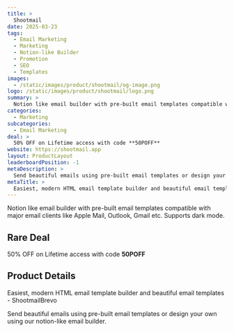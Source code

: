```yaml
---
title: >
  Shootmail
date: 2025-03-23
tags:
  - Email Marketing
  - Marketing
  - Notion-like Builder
  - Promotion
  - SEO
  - Templates
images:
  - /static/images/product/shootmail/og-image.png
logo: /static/images/product/shootmail/logo.png
summary: >
  Notion like email builder with pre-built email templates compatible with major email clients like Apple Mail, Outlook, Gmail etc. Supports dark mode.
categories:
  - Marketing
subcategories:
  - Email Marketing
deal: >
  50% OFF on Lifetime access with code **50POFF**
website: https://shootmail.app
layout: ProductLayout
leaderboardPosition: -1
metaDescription: >
  Send beautiful emails using pre-built email templates or design your own using our notion-like email builder.
metaTitle: >
  Easiest, modern HTML email template builder and beautiful email templates - ShootmailBrevo
---
```

Notion like email builder with pre-built email templates compatible with major email clients like Apple Mail, Outlook, Gmail etc. Supports dark mode.

## Rare Deal

50% OFF on Lifetime access with code **50POFF**

## Product Details

Easiest, modern HTML email template builder and beautiful email templates - ShootmailBrevo

Send beautiful emails using pre-built email templates or design your own using our notion-like email builder.
